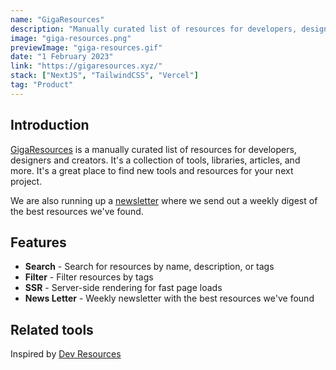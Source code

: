 ```yaml
---
name: "GigaResources"
description: "Manually curated list of resources for developers, designers and creators"
image: "giga-resources.png"
previewImage: "giga-resources.gif"
date: "1 February 2023"
link: "https://gigaresources.xyz/"
stack: ["NextJS", "TailwindCSS", "Vercel"]
tag: "Product"
---
```


## Introduction

[GigaResources](https://gigaresources.xyz) is a manually curated list of resources for developers, designers and creators. It's a collection of tools, libraries, articles, and more. It's a great place to find new tools and resources for your next project.

We are also running up a [newsletter](https://gigaresources.xyz) where we send out a weekly digest of the best resources we've found.

## Features

- **Search** - Search for resources by name, description, or tags
- **Filter** - Filter resources by tags
- **SSR** - Server-side rendering for fast page loads
- **News Letter** - Weekly newsletter with the best resources we've found

## Related tools

Inspired by [Dev Resources](https://devresourc.es/)
